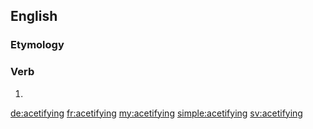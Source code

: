 ==English==

===Etymology===
{{suffix|acetify|ing|lang=en}}

===Verb===
{{head|en|verb form}}

# {{present participle of|acetify|lang=en}}

[[de:acetifying]]
[[fr:acetifying]]
[[my:acetifying]]
[[simple:acetifying]]
[[sv:acetifying]]